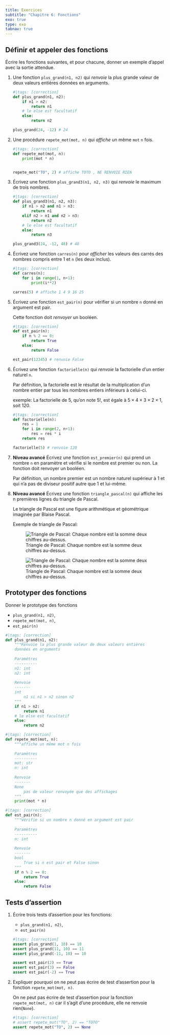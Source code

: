 ```yaml
---
title: Exercices
subtitle: "Chapitre 6: Fonctions"
exo: true
type: exo
tabnav: true
---
```

## Définir et appeler des fonctions

Écrire les fonctions suivantes, et pour chacune, donner un exemple d'appel avec la sortie attendue.

1. Une fonction `plus_grand(n1, n2)` qui _renvoie_ la plus grande valeur de deux valeurs entières
   données en arguments.

   ```python
   #|tags: [correction]
   def plus_grand(n1, n2):
       if n1 > n2:
           return n1
       # le else est facultatif
       else:
           return n2
   
   plus_grand(24, -12) # 24
   ```

2. Une procédure `repete_mot(mot, n)` qui _affiche_ un même `mot` `n` fois.

   ```python
   #|tags: [correction]
   def repete_mot(mot, n):
       print(mot * n)
           
   
   repete_mot("TO", 2) # affiche TOTO , NE RENVOIE RIEN
   ```

3. Écrivez une fonction `plus_grand3(n1, n2, n3)` qui _renvoie_ le maximum de trois nombres.

   ```python
   #|tags: [correction]
   def plus_grand3(n1, n2, n3):
       if n1 > n2 and n1 > n3:
           return n1
       elif n2 > n1 and n2 > n3:
           return n2
       # le else est facultatif
       else:
           return n3
   
   plus_grand3(24, -12, 48) # 48
   ```

4. Écrivez une fonction `carres(n)` pour _afficher_ les valeurs des carrés des nombres compris entre
   1 et `n` (les deux inclus).

   ```python
   #|tags: [correction]
   def carres(n):
       for i in range(1, n+1):
           print(i**2)
   
   carres(5) # affiche 1 4 9 16 25
   ```

5. Écrivez une fonction `est_pair(n)` pour vérifier si un nombre `n` donné en argument est pair.

   Cette fonction doit _renvoyer_ un booléen.

   ```python
   #|tags: [correction]
   def est_pair(n):
       if n % 2 == 0:
           return True
       else:
           return False
   
   est_pair(12345) # renvoie False
   ```

   
6. Écrivez une fonction `factorielle(n)` qui _renvoie_ la factorielle d’un entier naturel `n`.

   Par définition, la factorielle est le résultat de la multiplication d’un nombre entier par tous
   les nombres entiers inférieurs à celui-ci.

   exemple: La factorielle de 5, qu’on note 5!, est égale à $5\times4\times3\times2\times1$, soit 120.

   ```python
   #|tags: [correction]
   def factorielle(n):
       res = 1
       for i in range(2, n+1):
           res = res * i
       return res
    
   factorielle(5) # renvoie 120
   ```

7. **Niveau avancé** Écrivez une fonction `est_premier(n)` qui prend un nombre `n` en paramètre et
   vérifie si le nombre est premier ou non. La fonction doit renvoyer un booléen.
   
   Par définition, un nombre premier est un nombre naturel supérieur à 1 et qui n'a pas de diviseur
   positif autre que 1 et lui-même.


8. **Niveau avancé** Écrivez une fonction `triangle_pascal(n)` qui affiche les n premières lignes
   du triangle de Pascal.
   
   Le triangle de Pascal est une figure arithmétique et géométrique imaginée par Blaise Pascal.

   Exemple de triangle de Pascal:
 
   ::: {.content-visible when-format="html"}
   ![Triangle de Pascal: Chaque nombre est la somme deux chiffres au-dessus.](https://upload.wikimedia.org/wikipedia/commons/0/0d/PascalTriangleAnimated2.gif)
   :::

   ::: {.content-visible when-format="latex"}
   ![Triangle de Pascal: Chaque nombre est la somme deux chiffres au-dessus.](https://upload.wikimedia.org/wikipedia/commons/thumb/f/f6/Pascal%27s_triangle_5.svg/1024px-Pascal%27s_triangle_5.svg.png)
   :::

   

## Prototyper des fonctions

Donner le prototype des fonctions

- `plus_grand(n1, n2)`, 
- `repete_mot(mot, n)`, 
- `est_pair(n)`

```python
#|tags: [correction]
def plus_grand(n1, n2):
    """Renvoie la plus grande valeur de deux valeurs entières
    données en arguments
    
    Paramètres
    ----------
    n1: int
    n2: int
    
    Renvoie
    -------
    int
        n1 si n1 > n2 sinon n2
    """
    if n1 > n2:
        return n1
    # le else est facultatif
    else:
        return n2
```

```python
#|tags: [correction]
def repete_mot(mot, n):
    """affiche un même mot n fois
    
    Paramètres
    ----------
    mot: str
    n: int
    
    Renvoie
    -------
    None
        pas de valeur renvoyée que des affichages
    """
    print(mot * n)
```

```python
#|tags: [correction]
def est_pair(n):
    """Vérifie si un nombre n donné en argument est pair
    
    Paramètres
    ----------
    n: int
    
    Renvoie
    -------
    bool
        True si n est pair et False sinon
    """
    if n % 2 == 0:
        return True
    else:
        return False
```

## Tests d'assertion

1. Écrire trois tests d'assertion pour les fonctions:

   - `plus_grand(n1, n2)`, 
   - `est_pair(n)`

   ```python
   #|tags: [correction]
   assert plus_grand(1, 10) == 10
   assert plus_grand(11, 10) == 11
   assert plus_grand(-11, 10) == 10
   
   assert est_pair(2) == True
   assert est_pair(3) == False
   assert est_pair(-2) == True
   ```


2. Expliquer pourquoi on ne peut pas écrire de test d'assertion pour la fonction
   `repete_mot(mot, n)`.

   ::: correction
   
   On ne peut pas écrire de test d’assertion pour la fonction `repete_mot(mot, n)`
   car il s'agit d'une procédure, elle ne renvoie rien(`None`).
   
   :::

   ```python
   #|tags: [correction]
   # assert repete_mot("TO", 2) == "TOTO"
   assert repete_mot("TO", 2) == None
   ```
